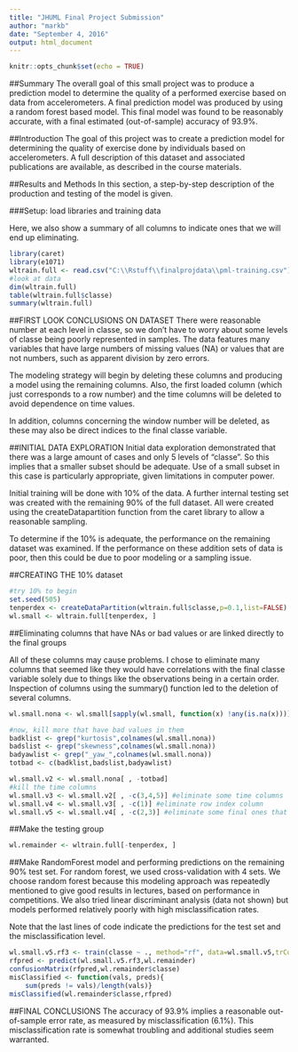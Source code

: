 ---
title: "JHUML Final Project Submission"
author: "markb"
date: "September 4, 2016"
output: html_document
---

```{r setup, include=FALSE}
knitr::opts_chunk$set(echo = TRUE)
```

##Summary
The overall goal of this small project was to produce a prediction model to determine the quality of a performed exercise based on data from accelerometers. A final prediction model was produced by using a random forest based model. This final model was found to be reasonably accurate, with a final estimated (out-of-sample) accuracy of 93.9%.

##Introduction
The goal of this project was to create a prediction model for determining the quality of exercise done by individuals based on accelerometers. A full description of this dataset and associated publications are available, as described in the course materials.

##Results and Methods
In this section, a step-by-step description of the production and testing of the model is given.

###Setup: load libraries and training data

Here, we also show a summary of all columns to indicate ones that we will end up eliminating.

```{r loaddata_and_libraries}
library(caret)
library(e1071)
wltrain.full <- read.csv("C:\\Rstuff\\finalprojdata\\pml-training.csv")
#look at data
dim(wltrain.full)
table(wltrain.full$classe)
summary(wltrain.full)
```

##FIRST LOOK CONCLUSIONS ON DATASET
There were reasonable number at each level in classe, so we don't have to worry about some levels of classe being poorly represented in samples.
The data features many variables that have large numbers of missing values (NA) or values that are not numbers, such as apparent division by zero errors.

The modeling strategy will begin by deleting these columns and producing a model using the remaining columns. Also, the first loaded column (which just corresponds to a row number) and the time columns will be deleted to avoid dependence on time values. 

In addition, columns concerning the window number will be deleted, as these may also be direct indices to the final classe variable.



##INITIAL DATA EXPLORATION
Initial data exploration demonstrated that there was a large amount of cases and only 5 levels of "classe". So this implies that a smaller subset should be adequate. Use of a small subset in this case is particularly appropriate, given limitations in computer power.

Initial training will be done with 10% of the data. A further internal testing set was created with the remaining 90% of the full dataset. All were created using the createDatapartition function from the caret library to allow a reasonable sampling. 

To determine if the 10% is adequate, the performance on the remaining dataset was examined. If the performance on these addition sets of data is poor, then this could be due to poor modeling or a sampling issue.

##CREATING THE 10% dataset


```{r makesmallset}
#try 10% to begin
set.seed(505)
tenperdex <- createDataPartition(wltrain.full$classe,p=0.1,list=FALSE)
wl.small <- wltrain.full[tenperdex, ]
```


##Eliminating columns that have NAs or bad values or are linked directly to the final groups


All of these columns may cause problems. I chose to eliminate many columns that seemed like they would have correlations with the final classe variable solely due to things like the observations being in a certain order. Inspection of columns using the summary() function led to the deletion of several columns.

```{r fixcols}
wl.small.nona <- wl.small[sapply(wl.small, function(x) !any(is.na(x)))]

#now, kill more that have bad values in them
badklist <- grep("kurtosis",colnames(wl.small.nona))
badslist <- grep("skewness",colnames(wl.small.nona))
badyawlist <- grep("_yaw_",colnames(wl.small.nona))
totbad <- c(badklist,badslist,badyawlist)

wl.small.v2 <- wl.small.nona[ , -totbad]
#kill the time columns
wl.small.v3 <- wl.small.v2[ , -c(3,4,5)] #eliminate some time columns
wl.small.v4 <- wl.small.v3[ , -c(1)] #eliminate row index column
wl.small.v5 <- wl.small.v4[ , -c(2,3)] #eliminate some final ones that seem to be falsely correlated
```

##Make the testing group

```{r makegroup}
wl.remainder <- wltrain.full[-tenperdex, ]
```

##Make RandomForest model and performing predictions on the remaining 90% test set.
For random forest, we  used cross-validation with 4 sets. We choose random forest because this modeling approach was repeatedly mentioned to give good results in lectures, based on performance in competitions. We also tried linear discriminant analysis (data not shown) but models performed relatively poorly with high misclassification rates.

Note that the last lines of code indicate the predictions for the test set and the misclassification level.

```{r rfmodel}

wl.small.v5.rf3 <- train(classe ~ ., method="rf", data=wl.small.v5,trControl=trainControl(method="cv",number=4), prox=TRUE, allowParallel=TRUE)
rfpred <- predict(wl.small.v5.rf3,wl.remainder)
confusionMatrix(rfpred,wl.remainder$classe)
misClassified <- function(vals, preds){
    sum(preds != vals)/length(vals)}
misClassified(wl.remainder$classe,rfpred)

```

##FINAL CONCLUSIONS
The accuracy of 93.9% implies a reasonable out-of-sample error rate, as measured by misclassification (6.1%). This misclassification rate is somewhat troubling and additional studies seem warranted.


